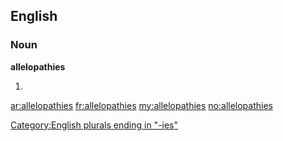 ==English==

===Noun===
'''allelopathies'''

# {{plural of|[[allelopathy]]}}

[[Category:English plurals ending in "-ies"]]

[[ar:allelopathies]]
[[fr:allelopathies]]
[[my:allelopathies]]
[[no:allelopathies]]